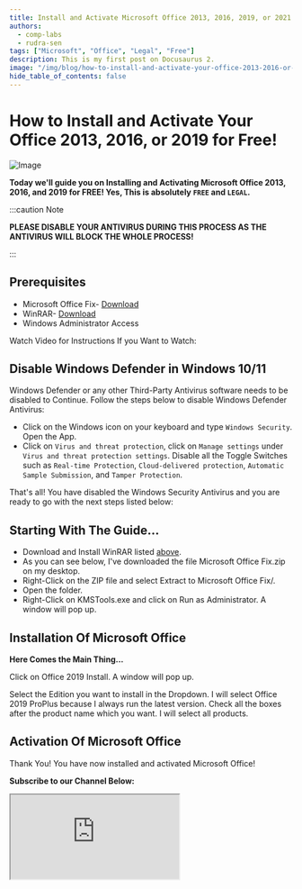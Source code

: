 ```yaml
---
title: Install and Activate Microsoft Office 2013, 2016, 2019, or 2021 for Free!
authors:
  - comp-labs
  - rudra-sen
tags: ["Microsoft", "Office", "Legal", "Free"]
description: This is my first post on Docusaurus 2.
image: "/img/blog/how-to-install-and-activate-your-office-2013-2016-or-2019-for-free.jpg"
hide_table_of_contents: false
---
```


# How to Install and Activate Your Office 2013, 2016, or 2019 for Free!

![Image](/img/blog/how-to-install-and-activate-your-office-2013-2016-or-2019-for-free.jpg)

**Today we'll guide you on Installing and Activating Microsoft Office 2013, 2016, and 2019 for FREE! Yes, This is absolutely `FREE` and `LEGAL`.**

<!-- truncate -->

:::caution Note

**PLEASE DISABLE YOUR ANTIVIRUS DURING THIS PROCESS AS THE ANTIVIRUS WILL BLOCK THE WHOLE PROCESS!**

:::

## Prerequisites

- Microsoft Office Fix- [Download](#)
- WinRAR- [Download](https://www.win-rar.com/postdownload.html?&L=0)
- Windows Administrator Access

Watch Video for Instructions If you Want to Watch:

## Disable Windows Defender in Windows 10/11

Windows Defender or any other Third-Party Antivirus software needs to be disabled to Continue. Follow the steps below to disable Windows Defender Antivirus:

- Click on the Windows icon on your keyboard and type `Windows Security`. Open the App.
- Click on `Virus and threat protection`, click on `Manage settings` under `Virus and threat protection settings`. Disable all the Toggle Switches such as `Real-time Protection`, `Cloud-delivered protection`, `Automatic Sample Submission`, and `Tamper Protection`.

That's all! You have disabled the Windows Security Antivirus and you are ready to go with the next steps listed below:

## Starting With The Guide...

- Download and Install WinRAR listed [above](#prerequisites).
- As you can see below, I've downloaded the file Microsoft Office Fix.zip on my desktop.
- Right-Click on the ZIP file and select Extract to Microsoft Office Fix/.
- Open the folder.
- Right-Click on KMSTools.exe and click on Run as Administrator. A window will pop up.

## Installation Of Microsoft Office

**Here Comes the Main Thing...**

Click on Office 2019 Install. A window will pop up.

Select the Edition you want to install in the Dropdown. I will select Office 2019 ProPlus because I always run the latest version. Check all the boxes after the product name which you want. I will select all products.

## Activation Of Microsoft Office

Thank You! You have now installed and activated Microsoft Office!

**Subscribe to our Channel Below:**

<iframe
  src="https://complabs.in/html/subscribe.html"
  title="Subscribe Comp Labs"
  height="150"
></iframe>
